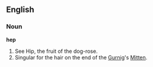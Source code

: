 ==English==

===Noun===

'''hep'''

#See Hip, the fruit of the dog-rose.
#Singular for the hair on the end of the [[Gurnig]]'s [[Mitten]].